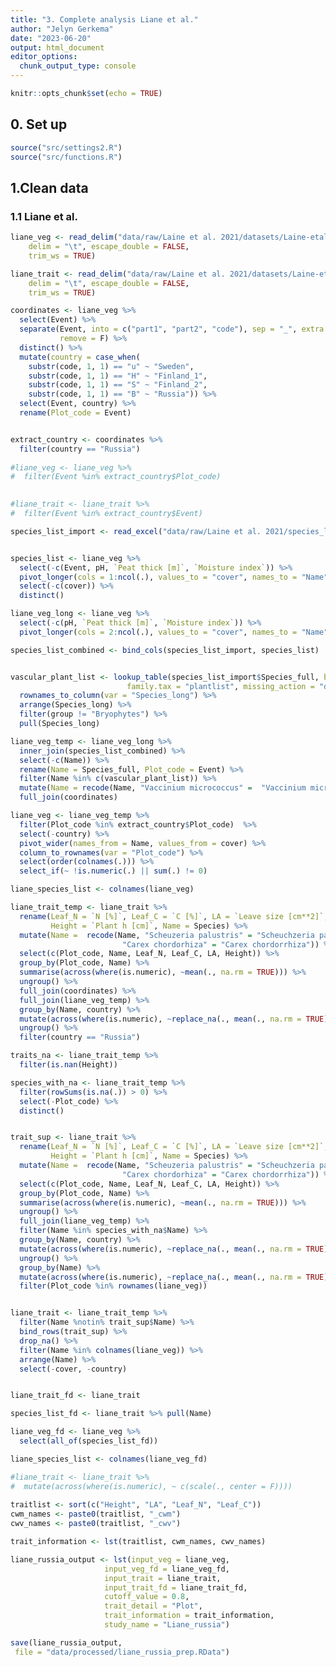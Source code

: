 ```yaml
---
title: "3. Complete analysis Liane et al."
author: "Jelyn Gerkema"
date: "2023-06-20"
output: html_document
editor_options: 
  chunk_output_type: console
---
```


```r
knitr::opts_chunk$set(echo = TRUE)

```

## 0. Set up
```r
source("src/settings2.R")
source("src/functions.R")

```

## 1.Clean data


### 1.1 Liane et al.
```r

liane_veg <- read_delim("data/raw/Laine et al. 2021/datasets/Laine-etal_Species_composition_ownadjust.tab", 
    delim = "\t", escape_double = FALSE, 
    trim_ws = TRUE)

liane_trait <- read_delim("data/raw/Laine et al. 2021/datasets/Laine-etal_Vascular_Traits_ownadjust.tab", 
    delim = "\t", escape_double = FALSE, 
    trim_ws = TRUE) 

coordinates <- liane_veg %>%
  select(Event) %>%
  separate(Event, into = c("part1", "part2", "code"), sep = "_", extra = "merge",
           remove = F) %>%
  distinct() %>%
  mutate(country = case_when(
    substr(code, 1, 1) == "u" ~ "Sweden",
    substr(code, 1, 1) == "H" ~ "Finland_1",
    substr(code, 1, 1) == "S" ~ "Finland_2",
    substr(code, 1, 1) == "B" ~ "Russia")) %>%
  select(Event, country) %>%
  rename(Plot_code = Event)


extract_country <- coordinates %>%
  filter(country == "Russia")
 
#liane_veg <- liane_veg %>%
#  filter(Event %in% extract_country$Plot_code)  
  

#liane_trait <- liane_trait %>%
#  filter(Event %in% extract_country$Event) 

species_list_import <- read_excel("data/raw/Laine et al. 2021/species_list_complete.xlsx") 


species_list <- liane_veg %>%
  select(-c(Event, pH, `Peat thick [m]`, `Moisture index`)) %>%
  pivot_longer(cols = 1:ncol(.), values_to = "cover", names_to = "Name") %>%
  select(-c(cover)) %>%
  distinct() 

liane_veg_long <- liane_veg %>%
  select(-c(pH, `Peat thick [m]`, `Moisture index`)) %>%
  pivot_longer(cols = 2:ncol(.), values_to = "cover", names_to = "Name")

species_list_combined <- bind_cols(species_list_import, species_list)


vascular_plant_list <- lookup_table(species_list_import$Species_full, by_species=TRUE, 
                          family.tax = "plantlist", missing_action = "drop") %>%
  rownames_to_column(var = "Species_long") %>%
  arrange(Species_long) %>%
  filter(group != "Bryophytes") %>%
  pull(Species_long)

liane_veg_temp <- liane_veg_long %>%
  inner_join(species_list_combined) %>%
  select(-c(Name)) %>%
  rename(Name = Species_full, Plot_code = Event) %>%
  filter(Name %in% c(vascular_plant_list)) %>%
  mutate(Name = recode(Name, "Vaccinium micrococcus" =  "Vaccinium microcarpum")) %>%
  full_join(coordinates)

liane_veg <- liane_veg_temp %>%
  filter(Plot_code %in% extract_country$Plot_code)  %>%
  select(-country) %>%
  pivot_wider(names_from = Name, values_from = cover) %>%
  column_to_rownames(var = "Plot_code") %>%
  select(order(colnames(.))) %>%
  select_if(~ !is.numeric(.) || sum(.) != 0)

liane_species_list <- colnames(liane_veg)

liane_trait_temp <- liane_trait %>%
  rename(Leaf_N = `N [%]`, Leaf_C = `C [%]`, LA = `Leave size [cm**2]`, Plot_code = Event,
         Height = `Plant h [cm]`, Name = Species) %>%
  mutate(Name =  recode(Name, "Scheuzeria palustris" = "Scheuchzeria palustris",
                         "Carex chordorhiza" = "Carex chordorrhiza")) %>%
  select(c(Plot_code, Name, Leaf_N, Leaf_C, LA, Height)) %>%
  group_by(Plot_code, Name) %>%
  summarise(across(where(is.numeric), ~mean(., na.rm = TRUE))) %>%
  ungroup() %>%
  full_join(coordinates) %>%
  full_join(liane_veg_temp) %>%
  group_by(Name, country) %>%
  mutate(across(where(is.numeric), ~replace_na(., mean(., na.rm = TRUE)))) %>%
  ungroup() %>%
  filter(country == "Russia")

traits_na <- liane_trait_temp %>%
  filter(is.nan(Height)) 

species_with_na <- liane_trait_temp %>%
  filter(rowSums(is.na(.)) > 0) %>%
  select(-Plot_code) %>%
  distinct()


trait_sup <- liane_trait %>%
  rename(Leaf_N = `N [%]`, Leaf_C = `C [%]`, LA = `Leave size [cm**2]`, Plot_code = Event,
         Height = `Plant h [cm]`, Name = Species) %>%
  mutate(Name =  recode(Name, "Scheuzeria palustris" = "Scheuchzeria palustris",
                         "Carex chordorhiza" = "Carex chordorrhiza")) %>%
  select(c(Plot_code, Name, Leaf_N, Leaf_C, LA, Height)) %>%
  group_by(Plot_code, Name) %>%
  summarise(across(where(is.numeric), ~mean(., na.rm = TRUE))) %>%
  ungroup() %>%
  full_join(liane_veg_temp) %>%
  filter(Name %in% species_with_na$Name) %>%
  group_by(Name, country) %>%
  mutate(across(where(is.numeric), ~replace_na(., mean(., na.rm = TRUE)))) %>%
  ungroup() %>%
  group_by(Name) %>%
  mutate(across(where(is.numeric), ~replace_na(., mean(., na.rm = TRUE)))) %>%
  filter(Plot_code %in% rownames(liane_veg)) 


liane_trait <- liane_trait_temp %>%
  filter(Name %notin% trait_sup$Name) %>%
  bind_rows(trait_sup) %>%
  drop_na() %>%
  filter(Name %in% colnames(liane_veg)) %>%
  arrange(Name) %>%
  select(-cover, -country)


liane_trait_fd <- liane_trait

species_list_fd <- liane_trait %>% pull(Name)

liane_veg_fd <- liane_veg %>%
  select(all_of(species_list_fd))

liane_species_list <- colnames(liane_veg_fd)

#liane_trait <- liane_trait %>%
#  mutate(across(where(is.numeric), ~ c(scale(., center = F)))) 
 
traitlist <- sort(c("Height", "LA", "Leaf_N", "Leaf_C"))
cwm_names <- paste0(traitlist, "_cwm")
cwv_names <- paste0(traitlist, "_cwv")

trait_information <- lst(traitlist, cwm_names, cwv_names)

liane_russia_output <- lst(input_veg = liane_veg, 
                     input_veg_fd = liane_veg_fd,
                     input_trait = liane_trait,
                     input_trait_fd = liane_trait_fd,
                     cutoff_value = 0.8,
                     trait_detail = "Plot",
                     trait_information = trait_information,
                     study_name = "Liane_russia")

save(liane_russia_output,
 file = "data/processed/liane_russia_prep.RData")

``` 



